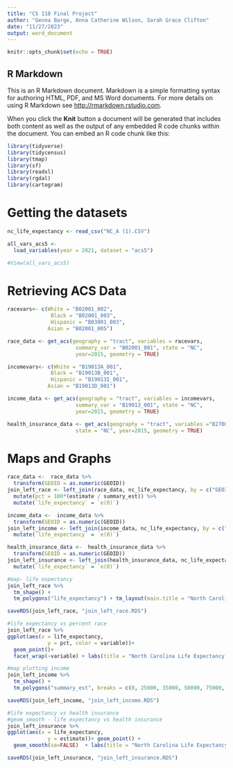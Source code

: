 ```yaml
---
title: "CS 110 Final Project"
author: "Genna Barge, Anna Catherine Wilson, Sarah Grace Clifton"
date: "11/27/2023"
output: word_document
---
```


```r
knitr::opts_chunk$set(echo = TRUE)
```

## R Markdown

This is an R Markdown document. Markdown is a simple formatting syntax for authoring HTML, PDF, and MS Word documents. For more details on using R Markdown see <http://rmarkdown.rstudio.com>.

When you click the **Knit** button a document will be generated that includes both content as well as the output of any embedded R code chunks within the document. You can embed an R code chunk like this:

```r
library(tidyverse)
library(tidycensus)
library(tmap)
library(sf)
library(readxl)
library(rgdal)
library(cartogram)
```

# Getting the datasets
```r
nc_life_expectancy <- read_csv("NC_A (1).CSV")

all_vars_acs5 <- 
  load_variables(year = 2021, dataset = "acs5")

#View(all_vars_acs5)
```

# Retrieving ACS Data

```r
racevars<- c(White = "B02001_002", 
              Black = "B02001_003", 
              Hispanic = "B03001_003",
             Asian = "B02001_005")

race_data <- get_acs(geography = "tract", variables = racevars,
                      summary_var = "B02001_001", state = "NC", 
                      year=2015, geometry = TRUE)

incomevars<- c(White = "B19013A_001", 
              Black = "B19013B_001", 
              Hispanic = "B19013I_001",
             Asian = "B19013D_001")

income_data <- get_acs(geography = "tract", variables = incomevars,
                      summary_var = "B19013_001", state = "NC", 
                      year=2015, geometry = TRUE)

health_insurance_data <- get_acs(geography = "tract", variables ="B27001_001",
                      state = "NC", year=2015, geometry = TRUE)
```

# Maps and Graphs
```r
race_data <-  race_data %>% 
  transform(GEOID = as.numeric(GEOID))
join_left_race <- left_join(race_data, nc_life_expectancy, by = c("GEOID" = ("Tract ID"))) %>% 
  mutate(pct = 100*(estimate / summary_est)) %>% 
  mutate(`life_expectancy` = `e(0)`)

income_data <-  income_data %>% 
  transform(GEOID = as.numeric(GEOID))
join_left_income <- left_join(income_data, nc_life_expectancy, by = c("GEOID" = ("Tract ID"))) %>% 
  mutate(`life_expectancy` = `e(0)`)

health_insurance_data <-  health_insurance_data %>% 
  transform(GEOID = as.numeric(GEOID))
join_left_insurance <- left_join(health_insurance_data, nc_life_expectancy, by = c("GEOID" = ("Tract ID"))) %>%
  mutate(`life_expectancy` = `e(0)`)

#map- life expectancy
join_left_race %>%
  tm_shape() +
  tm_polygons("life_expectancy") + tm_layout(main.title = "North Carolina Life Expectancy", main.title.position = c("center", "top"), legend.outside =TRUE, legend.outside.position = "bottom")

saveRDS(join_left_race, "join_left_race.RDS")

#life expectancy vs percent race
join_left_race %>% 
ggplot(aes(x = life_expectancy,
             y = pct, color = variable))+
  geom_point()+
  facet_wrap(~variable) + labs(title = "North Carolina Life Expectancy Divided by Race")

#map plotting income
join_left_income %>%
  tm_shape() +
  tm_polygons("summary_est", breaks = c(0, 25000, 35000, 50000, 75000, 100000, 150000, 200000))

saveRDS(join_left_income, "join_left_income.RDS")

#life expectancy vs health insurance
#geom_smooth - life expectancy vs health insurance
join_left_insurance %>% 
ggplot(aes(x = life_expectancy,
             y = estimate))+ geom_point() +
  geom_smooth(se=FALSE)  + labs(title = "North Carolina Life Expectancy vs. Health Insurance Coverage")

saveRDS(join_left_insurance, "join_left_insurance.RDS")

```